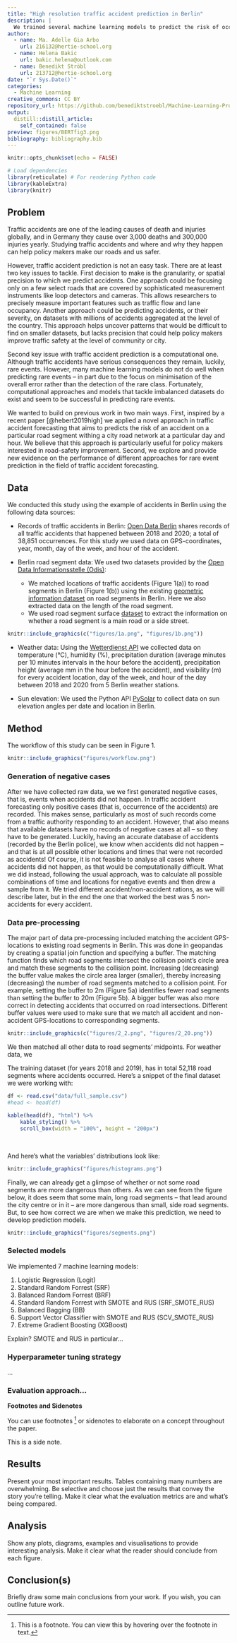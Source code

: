 ```yaml
---
title: "High resolution traffic accident prediction in Berlin"
description: |
  We trained several machine learning models to predict the risk of occurrence of a traffic accident on a road segment for a given hour and day in Berlin.
author: 
  - name: Ma. Adelle Gia Arbo 
    url: 216132@hertie-school.org
  - name: Helena Bakic
    url: bakic.helena@outlook.com
  - name: Benedikt Ströbl
    url: 213712@hertie-school.org
date: "`r Sys.Date()`" 
categories: 
  - Machine Learning 
creative_commons: CC BY
repository_url: https://github.com/benediktstroebl/Machine-Learning-Project-Group-F
output: 
  distill::distill_article: 
    self_contained: false
preview: figures/BERTfig3.png
bibliography: bibliography.bib
---
```


```r
knitr::opts_chunk$set(echo = FALSE)

# Load dependencies 
library(reticulate) # For rendering Python code
library(kableExtra)
library(knitr)
```


## Problem

Traffic accidents are one of the leading causes of death and injuries globally, and in Germany they cause over 3,000 deaths and 300,000 injuries yearly. Studying traffic accidents and where and why they happen can help policy makers make our roads and us safer.

However, traffic accident prediction is not an easy task. There are at least two key issues to tackle. First decision to make is the granularity, or spatial precision to which we predict accidents. One approach could be focusing only on a few select roads that are covered by sophisticated measurement instruments like loop detectors and cameras. This allows researchers to precisely measure important features such as traffic flow and lane occupancy. Another approach could be predicting accidents, or their severity, on datasets with millions of accidents aggregated at the level of the country. This approach helps uncover patterns that would be difficult to find on smaller datasets, but lacks precision that could help policy makers improve traffic safety at the level of community or city.

Second key issue with traffic accident prediction is a computational one. Although traffic accidents have serious consequences they remain, luckily, rare events. However, many machine learning models do not do well when predicting rare events -- in part due to the focus on minimisation of the overall error rather than the detection of the rare class. Fortunately, computational approaches and models that tackle imbalanced datasets do exist and seem to be successful in predicting rare events.

We wanted to build on previous work in two main ways. First, inspired by a recent paper [@hebert2019high] we applied a novel approach in traffic accident forecasting that aims to predicts the risk of an accident on a particular road segment withing a city road network at a particular day and hour. We believe that this approach is particularly useful for policy makers interested in road-safety improvement. Second, we explore and provide new evidence on the performance of different approaches for rare event prediction in the field of traffic accident forecasting.

## Data

We conducted this study using the example of accidents in Berlin using the following data sources:

* Records of traffic accidents in Berlin: [Open Data Berlin](https://daten.berlin.de/) shares records of all traffic accidents that happened between 2018 and 2020; a total of 38,851 occurrences. For this study we used data on GPS-coordinates, year, month, day of the week, and hour of the accident.

* Berlin road segment data: We used two datasets provided by the [Open Data Informationsstelle (Odis)](https://odis-berlin.de/ressourcen/): 
  + We matched locations of traffic accidents (Figure 1(a)) to road segments in Berlin (Figure 1(b)) using the existing [geometric information dataset]((https://daten.odis-berlin.de/de/dataset/detailnetz_strassenabschnitte/)) on road segments in Berlin. Here we also extracted data on the length of the road segment.
  + We used road segment surface [dataset](https://daten.odis-berlin.de/de/dataset/) to extract the information on whether a road segment is a main road or a side street.
  

```r
knitr::include_graphics(c("figures/1a.png", "figures/1b.png"))
```


* Weather data: Using the [Wetterdienst API](https://wetterdienst.readthedocs.io/en/latest/
overview.html) we collected data on temperature (°C), humidity (%), precipitation duration (average minutes per 10 minutes intervals in the hour before the accident), precipitation height (average mm in the hour before the accident), and visibility (m) for every accident location, day of the week, and hour of the day between 2018 and 2020 from 5 Berlin weather stations.

* Sun elevation: We used the Python API [PySolar](https://pysolar.readthedocs.io/en/latest/) to collect data on sun elevation angles per date and location in Berlin.


## Method 

The workflow of this study can be seen in Figure 1.

```r
knitr::include_graphics("figures/workflow.png")
```

### Generation of negative cases

After we have collected raw data, we we first generated negative cases, that is, events when accidents did not happen. In traffic accident forecasting only positive cases (that is, occurrence of the accidents) are recorded. This makes sense, particularly as most of such records come from a traffic authority responding to an accident. However, that also means that available datasets have no records of negative cases at all -- so they have to be generated. Luckily, having an accurate database of accidents (recorded by the Berlin police), we know when accidents did not happen -- and that is at all possible other locations and times that were not recorded as accidents! Of course, it is not feasible to analyse all cases where accidents did not happen, as that would be computationally difficult. What we did instead, following the usual approach, was to calculate all possible combinations of time and locations for negative events and then drew a sample from it. We tried different accident/non-accident rations, as we will describe later, but in the end the one that worked the best was 5 non-accidents for every accident.

### Data pre-processing

The major part of data pre-processing included matching the accident GPS-locations to existing road segments in Berlin. This was done in geopandas by creating a spatial join function and specifying a buffer. The matching function finds which road segments intersect the collision point's circle area and match these segments to the collision point. Increasing (decreasing) the buffer value makes the circle area larger (smaller), thereby  increasing (decreasing) the number of road segments matched to a collision point. For example, setting the buffer to 2m (Figure 5a) identifies fewer road segments than setting the buffer to 20m (Figure 5b). A bigger buffer was also more correct in detecting accidents that occurred on road intersections. Different buffer values were used to make sure that we match all accident and non-accident GPS-locations to corresponding segments.  

```r
knitr::include_graphics(c("figures/2_2.png", "figures/2_20.png"))
```

We then matched all other data to road segments' midpoints. For weather data, we 

The training dataset (for years 2018 and 2019), has in total 52,118 road segments where accidents occurred. Here's a snippet of the final dataset we were working with:

```r
df <- read.csv("data/full_sample.csv")
#head <- head(df)

kable(head(df), "html") %>%
    kable_styling() %>%
    scroll_box(width = "100%", height = "200px")
```

<br>

And here's what the variables' distributions look like:

```r
knitr::include_graphics("figures/histograms.png")
```

Finally, we can already get a glimpse of whether or not some road segments are more dangerous than others. As we can see from the figure below, it does seem that some main, long road segments -- that lead around the city centre or in it -- are more dangerous than small, side road segments. But, to see how correct we are when we make this prediction, we need to develop prediction models. 

```r
knitr::include_graphics("figures/segments.png")
```


### Selected models

We implemented 7 machine learning models:

1. Logistic Regression (Logit)
2. Standard Random Forrest (SRF)
3. Balanced Random Forrest (BRF)
4. Standard Random Forrest with SMOTE and RUS (SRF_SMOTE_RUS)
5. Balanced Bagging (BB)
6. Support Vector Classifier with SMOTE and RUS (SCV_SMOTE_RUS)
7. Extreme Gradient Boosting (XGBoost)

Explain? SMOTE and RUS in particular...


### Hyperparameter tuning strategy

...

### Evaluation approach...


**Footnotes and Sidenotes**

You can use footnotes ^[This is a footnote. You can view this by hovering over the footnote in text.] or sidenotes to elaborate on a concept throughout the paper. 

<aside>
This is a side note. 
</aside>


## Results 

Present your most important results. Tables containing many numbers are overwhelming. Be selective and choose just the results that convey the story you're telling. Make it clear what the evaluation metrics are and what's being compared.

## Analysis 

Show any plots, diagrams, examples and visualisations to provide interesting analysis. Make it clear what the reader should conclude from each figure.

## Conclusion(s)

Briefly draw some main conclusions from your work. If you wish, you can outline future work.
